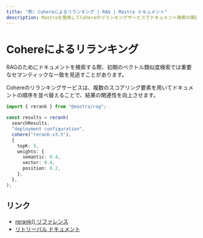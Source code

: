 ```yaml
---
title: "例: Cohereによるリランキング | RAG | Mastra ドキュメント"
description: Mastraを使用してCohereのリランキングサービスでドキュメント検索の関連性を向上させる例。
---
```


# Cohereによるリランキング

RAGのためにドキュメントを検索する際、初期のベクトル類似度検索では重要なセマンティックな一致を見逃すことがあります。

Cohereのリランキングサービスは、複数のスコアリング要素を用いてドキュメントの順序を並べ替えることで、結果の関連性を向上させます。

```typescript
import { rerank } from "@mastra/rag";

const results = rerank(
  searchResults,
  "deployment configuration",
  cohere("rerank-v3.5"),
  {
    topK: 5,
    weights: {
      semantic: 0.4,
      vector: 0.4,
      position: 0.2,
    },
  },
);
```

## リンク

- [rerank() リファレンス](/reference/rag/rerank.mdx)
- [リトリーバル ドキュメント](/reference/rag/retrieval.mdx)
